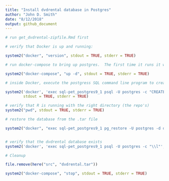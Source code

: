 ```yaml
---
title: "Install dvdrental database in Postgres"
author: "John D. Smith"
date: "8/12/2018"
output: github_document
---
```


```r
# run get_dvdrental-zipfile.Rmd first

# verify that Docker is up and running:

system2("docker", "version", stdout = TRUE, stderr = TRUE)

# run docker-compose to bring up postgres.  The first time it runs it will take a minute to create the Postgres environment.

system2("docker-compose", "up -d", stdout = TRUE, stderr = TRUE)

# inside Docker, execute the postgress SQL command line program to create the dvdrental database:

system2('docker', 'exec sql-pet_postgres9_1 psql -U postgres -c "CREATE DATABASE dvdrental;"',
        stdout = TRUE, stderr = TRUE)

# verify that R is running with the right directory (the repo's)
system2("pwd", stdout = TRUE, stderr = TRUE)

# restore the database from the .tar file

system2("docker", "exec sql-pet_postgres9_1 pg_restore -U postgres -d dvdrental src/dvdrental.tar", stdout = TRUE, stderr = TRUE)


# verify that the dvdrental database exists
system2('docker', 'exec sql-pet_postgres9_1 psql -U postgres -c "\\l"', stdout = TRUE, stderr = TRUE)

# Cleanup

file.remove(here("src", "dvdrental.tar"))

system2("docker-compose", "stop", stdout = TRUE, stderr = TRUE)
```

